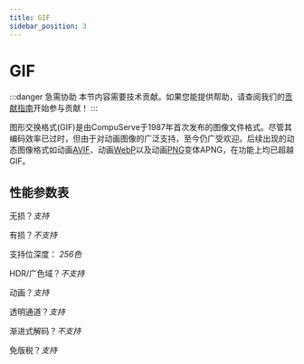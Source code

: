 ```yaml
---
title: GIF
sidebar_position: 3
---
```


# GIF

:::danger 急需协助
本节内容需要技术贡献。如果您能提供帮助，请查阅我们的[贡献指南](../contribution-guide.mdx)开始参与贡献！
:::

图形交换格式(GIF)是由CompuServe于1987年首次发布的图像文件格式。尽管其编码效率已过时，但由于对动画图像的广泛支持，至今仍广受欢迎。后续出现的动态图像格式如动画[AVIF](../images/AVIF.mdx)、动画[WebP](../images/WebP.mdx)以及动画[PNG](../images/PNG.mdx)变体APNG，在功能上均已超越GIF。

## 性能参数表

无损？*支持*

有损？*不支持*

支持位深度：
*256色*

HDR/广色域？*不支持*

动画？*支持*

透明通道？*支持*

渐进式解码？*不支持*

免版税？*支持*